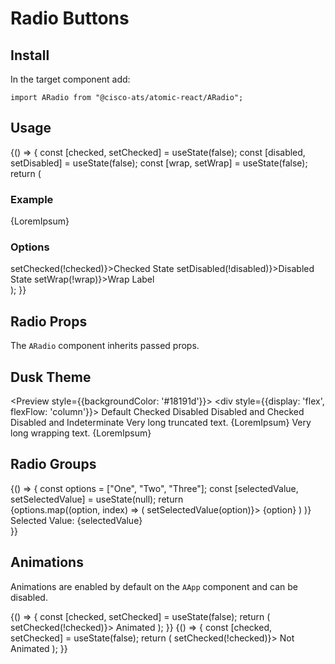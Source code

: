 

<Meta title="Components/Radio Buttons" component={ARadio} />

# Radio Buttons

## Install

In the target component add:

```
import ARadio from "@cisco-ats/atomic-react/ARadio";
```

## Usage

<Preview>
  <Story name="usage-1">
    <AApp>
      <YourComponent>
    {() => {
      const [checked, setChecked] = useState(false);
      const [disabled, setDisabled] = useState(false);
      const [wrap, setWrap] = useState(false);
      return (
        <div className="a-app--animated">
          <h3>Example</h3>
          <ARadio checked={checked} disabled={disabled} wrap={wrap}>
            {LoremIpsum}
          </ARadio>
          <ADivider />
          <h3>Options</h3>
          <div style={{display: 'flex',marginTop: 20, flexFlow: 'column'}}>
            <ACheckbox checked={checked} onClick={() => setChecked(!checked)}>Checked State</ACheckbox>
            <ACheckbox checked={disabled} onClick={() => setDisabled(!disabled)}>Disabled State</ACheckbox>
            <ACheckbox checked={wrap} onClick={() => setWrap(!wrap)}>Wrap Label</ACheckbox>
          </div>
        </div>
      );
    }}
      </YourComponent>
    </AApp>
  </Story>
</Preview>

## Radio Props

The `ARadio` component inherits passed props.

<Props of={ARadio} />

## Dusk Theme

<Preview style={{backgroundColor: '#18191d'}}>
  <Story name="dusk-1">
    <AApp theme="dusk">
      <div style={{display: 'flex', flexFlow: 'column'}}>
        <ARadio>
          Default
        </ARadio>
        <ARadio checked>
          Checked
        </ARadio>
        <ARadio disabled>
          Disabled
        </ARadio>
        <ARadio disabled checked>
          Disabled and Checked
        </ARadio>
        <ARadio disabled indeterminate>
          Disabled and Indeterminate
        </ARadio>
        <ARadio>
          Very long truncated text. {LoremIpsum}
        </ARadio>
        <ARadio wrap>
          Very long wrapping text. {LoremIpsum}
        </ARadio>
      </div>
    </AApp>
  </Story>
</Preview>

## Radio Groups

<Preview>
  <Story name="groups-1">
    <AApp>
    <YourComponent>
  {() => {
    const options = ["One", "Two", "Three"];
    const [selectedValue, setSelectedValue] = useState(null);
    return <div>
      {options.map((option, index) => (
          <ARadio
            name="myRadioGroup"
            key={`myRadioGroup_${index}`}
            checked={option === selectedValue}
            onClick={() => setSelectedValue(option)}>
            {option}
          </ARadio>
        )
      )}
      <ADivider />
      Selected Value: {selectedValue}
      </div>
  }}
    </YourComponent>
    </AApp>
  </Story>
</Preview>

## Animations

Animations are enabled by default on the `AApp` component and can be disabled.

<Preview>
  <Story name="animations-1">
    <AApp>
      <YourComponent>
    {() => {
      const [checked, setChecked] = useState(false);
      return (
        <ARadio checked={checked} onClick={() => setChecked(!checked)}>
          Animated
        </ARadio>
      );
    }}
      </YourComponent>
    </AApp>
  </Story>
  <Story name="animations-2">
    <AApp animations={false}>
      <YourComponent>
    {() => {
      const [checked, setChecked] = useState(false);
      return (
        <ARadio checked={checked} onClick={() => setChecked(!checked)}>
          Not Animated
        </ARadio>
      );
    }}
      </YourComponent>
    </AApp>
  </Story>
</Preview>
